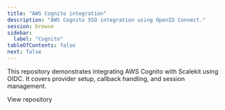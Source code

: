 ```yaml
---
title: "AWS Cognito integration"
description: "AWS Cognito SSO integration using OpenID Connect."
session: browse
sidebar:
  label: "Cognito"
tableOfContents: false
next: false
---
```


This repository demonstrates integrating AWS Cognito with Scalekit using OIDC. It covers provider setup, callback handling, and session management.


<LinkButton href="https://github.com/scalekit-inc/scalekit-cognito-sso" target="_blank" rel="noopener" icon="github">View repository</LinkButton>
